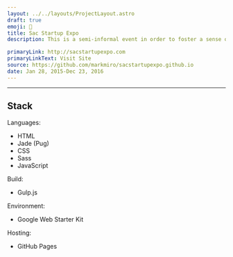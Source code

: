 ```yaml
---
layout: ../../layouts/ProjectLayout.astro
draft: true
emoji: 🚀
title: Sac Startup Expo
description: This is a semi-informal event in order to foster a sense of community for Sacramento startups of all sizes—from napkin sketch to IPO!

primaryLink: http://sacstartupexpo.com
primaryLinkText: Visit Site
source: https://github.com/markmiro/sacstartupexpo.github.io
date: Jan 28, 2015-Dec 23, 2016
---
```



---

## Stack

Languages:

- HTML
- Jade (Pug)
- CSS
- Sass
- JavaScript

Build:

- Gulp.js

Environment:

- Google Web Starter Kit

Hosting:

- GitHub Pages
